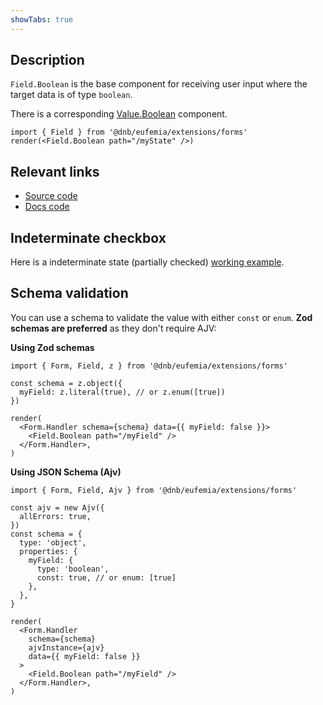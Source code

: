 ```yaml
---
showTabs: true
---
```


## Description

`Field.Boolean` is the base component for receiving user input where the target data is of type `boolean`.

There is a corresponding [Value.Boolean](/uilib/extensions/forms/Value/Boolean) component.

```tsx
import { Field } from '@dnb/eufemia/extensions/forms'
render(<Field.Boolean path="/myState" />)
```

## Relevant links

- [Source code](https://github.com/dnbexperience/eufemia/tree/main/packages/dnb-eufemia/src/extensions/forms/base-fields/Boolean)
- [Docs code](https://github.com/dnbexperience/eufemia/tree/main/packages/dnb-design-system-portal/src/docs/uilib/extensions/forms/base-fields/Boolean)

## Indeterminate checkbox

Here is a indeterminate state (partially checked) [working example](/uilib/extensions/forms/base-fields/Indeterminate/).

## Schema validation

You can use a schema to validate the value with either `const` or `enum`. **Zod schemas are preferred** as they don't require AJV:

**Using Zod schemas**

```tsx
import { Form, Field, z } from '@dnb/eufemia/extensions/forms'

const schema = z.object({
  myField: z.literal(true), // or z.enum([true])
})

render(
  <Form.Handler schema={schema} data={{ myField: false }}>
    <Field.Boolean path="/myField" />
  </Form.Handler>,
)
```

**Using JSON Schema (Ajv)**

```tsx
import { Form, Field, Ajv } from '@dnb/eufemia/extensions/forms'

const ajv = new Ajv({
  allErrors: true,
})
const schema = {
  type: 'object',
  properties: {
    myField: {
      type: 'boolean',
      const: true, // or enum: [true]
    },
  },
}

render(
  <Form.Handler
    schema={schema}
    ajvInstance={ajv}
    data={{ myField: false }}
  >
    <Field.Boolean path="/myField" />
  </Form.Handler>,
)
```
